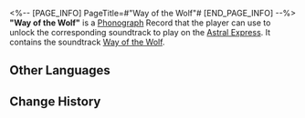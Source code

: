 <%-- [PAGE_INFO]
PageTitle=#"Way of the Wolf"#
[END_PAGE_INFO] --%>
{{Item Infobox
|id          = 210331
|image       = Item Way of the Wolf.png
|type        = Disk
|invCategory = Valuables
|rarity      = 3
|effect      = 
|description = A record that can be played on the Express' phonograph. It might be a chance acquisition or a gift from someone else. All sorts of memories surge up when the music plays &mdash; the smiles, encounters, touches, and the excitement of battle. Maybe that is why people still collect records even as society rapidly advances.<br />The current record contains the track "Way of the Wolf."
}}
{{Description|''"Hmph!"''}}
'''"Way of the Wolf"''' is a [[Phonograph]] Record that the player can use to unlock the corresponding soundtrack to play on the [[Astral Express]]. It contains the soundtrack [[Way of the Wolf]].

==Other Languages==
{{Other Languages
|en   = "Way of the Wolf"
|zhs  = 《狼之道》
|zht  = 《狼之道》
|ja   = 『オオカミの道』
|ko   = ≪늑대의 길≫
|es   = El camino del lobo
|fr   = «&nbsp;Way of the Wolf&nbsp;»
|ru   = Way of the Wolf
|th   = "Way of the Wolf"
|vi   = "Con Đường Của Sói"
|de   = „Der Weg des Wolfs“
|id   = "Way of the Wolf"
|pt   = "Way of the Wolf"
}}

==Change History==
{{Change History|2.2}}
